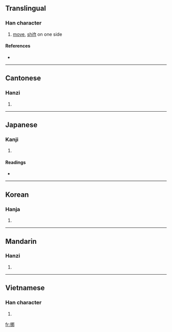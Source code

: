==Translingual==

===Han character===
{{Han char|rn=64|rad=手|as=07|sn=10|four=5702<sub>7</sub>|canj=手尸手中 (QSQL)}}

# [[move]], [[shift]] on one side

====References====
* {{Han ref|kx=0431.200|dkj=12084|dj=0780.270|hdz=31876.050|uh=632A|ud=25386|bh=AEBF|bd=44735}}

----

==Cantonese==

===Hanzi===
{{yue-hanzi|jyut=|y=no4}}

# {{defn|Cantonese|sort=手07}}

----

==Japanese==

===Kanji===
{{ja-kanji|grade=|rs=手07}}

# {{defn|Japanese}}

====Readings====
* {{ja-readings|on=[[だ]] (da), [[な]] (na)|kun=[[もむ]] (momu)}}

----

==Korean==

===Hanja===
{{ko-hanja|hangeul=[[나]]|eumhun=|rv=na|mr=na|y=na}}

# {{defn|Korean|sort=手07}}

----

==Mandarin==

===Hanzi===
{{cmn-hanzi|pin=[[nuó]] ([[nuo2]]), [[ruó]] ([[ruo2]])|wg=no<sup>2</sup>, jo<sup>2</sup>}}

# {{defn|Mandarin|sort=手07}}

----

==Vietnamese==

===Han character===
{{vi-hantu|[[na]], [[ná]]|rs=手07}}

# {{defn|Vietnamese|sort=手07}}

[[fr:挪]]